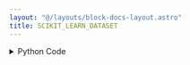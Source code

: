 ```yaml
---
layout: "@/layouts/block-docs-layout.astro"
title: SCIKIT_LEARN_DATASET
---
```



<PythonDocsDisplay docstring={docstring} />
<AppDisplay app={app} />

<details>
<summary>Python Code</summary>
```python
from typing import Literal

from flojoy import DataFrame, flojoy


@flojoy()
def SCIKIT_LEARN_DATASET(
    dataset_name: Literal[
        "iris", "diabetes", "digits", "linnerud", "wine", "breast_cancer"
    ] = "iris"
) -> DataFrame:
    """The SCIKIT_LEARN_DATASET node retrieves a pandas DataFrame from
    'sklearn.datasets', using the provided dataset_key parameter, and returns
    it wrapped in a DataContainer.

    Parameters
    ----------
    dataset_name : str

    Returns
    -------
    DataFrame
        A DataContainer object containing the retrieved pandas DataFrame.
    """

    if dataset_name == "iris":
        from sklearn.datasets import load_iris

        iris = load_iris(as_frame=True, return_X_y=True)
        return DataFrame(df=iris[0])  # type: ignore

    elif dataset_name == "diabetes":
        from sklearn.datasets import load_diabetes

        iris = load_diabetes(as_frame=True, return_X_y=True)
        return DataFrame(df=iris[0])  # type: ignore

    elif dataset_name == "digits":
        from sklearn.datasets import load_digits

        iris = load_digits(as_frame=True, return_X_y=True)
        return DataFrame(df=iris[0])  # type: ignore

    elif dataset_name == "linnerud":
        from sklearn.datasets import load_linnerud

        iris = load_linnerud(as_frame=True, return_X_y=True)
        return DataFrame(df=iris[0])  # type: ignore

    elif dataset_name == "wine":
        from sklearn.datasets import load_wine

        iris = load_wine(as_frame=True, return_X_y=True)
        return DataFrame(df=iris[0])  # type: ignore

    elif dataset_name == "breast_cancer":
        from sklearn.datasets import load_breast_cancer

        iris = load_breast_cancer(as_frame=True, return_X_y=True)
        return DataFrame(df=iris[0])  # type: ignore

    else:
        raise ValueError(f"Failed to retrieve '{dataset_name}' from rdatasets package!")

```
[Find this Flojoy Block on GitHub](https://github.com/flojoy-ai/blocks/blob/main/blocks/GENERATORS/SAMPLE_DATASETS/SCIKIT_LEARN_DATASET/SCIKIT_LEARN_DATASET.py)
</details>


## Example
